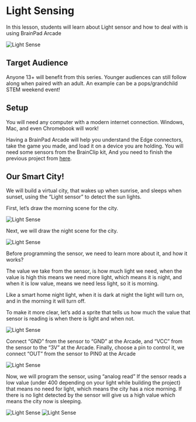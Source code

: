 # Light Sensing

In this lesson, students will learn about Light sensor and how to deal with is using BrainPad Arcade

![Light Sense](pathname:///img/res/arcade/light-sensing.png)


## Target Audience

Anyone 13+ will benefit from this series. Younger audiences can still follow along when paired with an adult. An example can be a pops/grandchild STEM weekend event!

## Setup

You will need any computer with a modern internet connection. Windows, Mac, and even Chromebook will work!

Having a BrainPad Arcade will help you understand the Edge connectors, take the game you made, and load it on a device you are holding. You will need some sensors from the BrainClip kit, And you need to finish the previous project from [here](/docs/resources/lessons/edge-pads).

## Our Smart City!

We will build a virtual city, that wakes up when sunrise, and sleeps when sunset, using the “Light sensor” to detect the sun lights.

First, let’s draw the morning scene for the city.

![Light Sense](pathname:///img/res/arcade/sl_3.png)

Next, we will draw the night scene for the city.

![Light Sense](pathname:///img/res/arcade/sl_4.png)

Before programming the sensor, we need to learn more about it, and how it works?

The value we take from the sensor, is how much light we need, when the value is high this means we need more light, which means it is night, and when it is low value, means we need less light, so it is morning.

Like a smart home night light, when it is dark at night the light will turn on, and in the morning it will turn off.

To make it more clear, let’s add a sprite that tells us how much the value that sensor is reading is when there is light and when not.

![Light Sense](pathname:///img/res/arcade/sl_5.png)

Connect “GND” from the sensor to “GND” at the Arcade, and “VCC” from the sensor to the “3V” at the Arcade.
Finally, choose a pin to control it, we connect “OUT” from the sensor to PIN0 at the Arcade

![Light Sense](pathname:///img/res/arcade/sl_6.png)


Now, we will program the sensor, using “analog read” If the sensor reads a low value (under 400 depending on your light while building the project) that means no need for light, which means the city has a nice morning. If there is no light detected by the sensor will give us a high value which means the city now is sleeping.

![Light Sense](pathname:///img/res/arcade/sl_7.png)
![Light Sense](pathname:///img/res/arcade/sl_8.gif)

